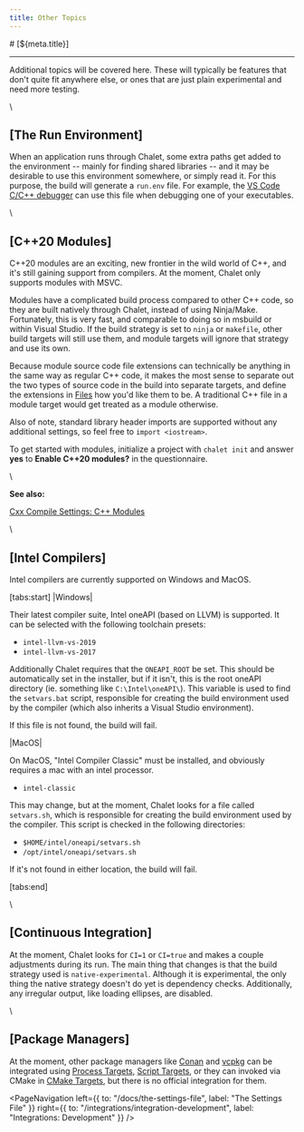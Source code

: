 ```yaml
---
title: Other Topics
---
```


<PageCategory id="docs" />
# [${meta.title}]

---

Additional topics will be covered here. These will typically be features that don't quite fit anywhere else, or ones that are just plain experimental and need more testing.

\\

## [The Run Environment]

When an application runs through Chalet, some extra paths get added to the environment -- mainly for finding shared libraries -- and it may be desirable to use this environment somewhere, or simply read it. For this purpose, the build will generate a `run.env` file. For example, the [VS Code C/C++ debugger](/integrations/visual-studio-code?id=debugging) can use this file when debugging one of your executables. 

\\

## [C++20 Modules]

C++20 modules are an exciting, new frontier in the wild world of C++, and it's still gaining support from compilers. At the moment, Chalet only supports modules with MSVC.

Modules have a complicated build process compared to other C++ code, so they are built natively through Chalet, instead of using Ninja/Make. Fortunately, this is very fast, and comparable to doing so in msbuild or within Visual Studio. If the build strategy is set to `ninja` or `makefile`, other build targets will still use them, and module targets will ignore that strategy and use its own. 

Because module source code file extensions can technically be anything in the same way as regular C++ code, it makes the most sense to separate out the two types of source code in the build into separate targets, and define the extensions in [Files](/docs/creating-targets?id=adding-source-files) how you'd like them to be. A traditional C++ file in a module target would get treated as a module otherwise.

Also of note, standard library header imports are supported without any additional settings, so feel free to `import <iostream>`. 

To get started with modules, initialize a project with `chalet init` and answer **yes** to **Enable C++20 modules?** in the questionnaire.

\

**See also:**

[Cxx Compile Settings: C++ Modules](/docs/cxx-compile-settings?id=c-modules)

\\

## [Intel Compilers]

Intel compilers are currently supported on Windows and MacOS.

[tabs:start]
|Windows|

Their latest compiler suite, Intel oneAPI (based on LLVM) is supported. It can be selected with the following toolchain presets:

* `intel-llvm-vs-2019`
* `intel-llvm-vs-2017`

Additionally Chalet requires that the `ONEAPI_ROOT` be set. This should be automatically set in the installer, but if it isn't, this is the root oneAPI directory (ie. something like `C:\Intel\oneAPI\`). This variable is used to find the `setvars.bat` script, responsible for creating the build environment used by the compiler (which also inherits a Visual Studio environment).

If this file is not found, the build will fail.

|MacOS|

On MacOS, "Intel Compiler Classic" must be installed, and obviously requires a mac with an intel processor.

* `intel-classic`

This may change, but at the moment, Chalet looks for a file called `setvars.sh`, which is responsible for creating the build environment used by the compiler. This script is checked in the following directories:

* `$HOME/intel/oneapi/setvars.sh`
* `/opt/intel/oneapi/setvars.sh`

If it's not found in either location, the build will fail.

[tabs:end]

\\

## [Continuous Integration]

At the moment, Chalet looks for `CI=1` or `CI=true` and makes a couple adjustments during its run. The main thing that changes is that the build strategy used is `native-experimental`. Although it is experimental, the only thing the native strategy doesn't do yet is dependency checks. Additionally, any irregular output, like loading ellipses, are disabled.

\\

## [Package Managers]

At the moment, other package managers like [Conan](//conan.io) and [vcpkg](//vcpkg.io) can be integrated using [Process Targets](/docs/creating-targets?id=process-targets), [Script Targets](/docs/creating-targets?id=script-targets), or they can invoked via CMake in [CMake Targets](/docs/creating-targets?id=cmake-targets), but there is no official integration for them.


<PageNavigation 
    left={{ to: "/docs/the-settings-file", label: "The Settings File" }}
    right={{ to: "/integrations/integration-development", label: "Integrations: Development" }}
/>
